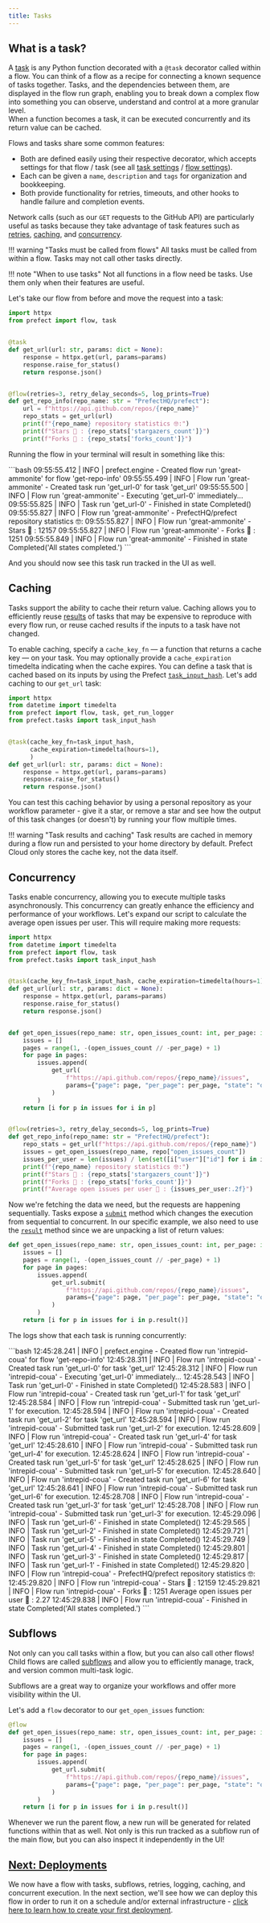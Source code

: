 ```yaml
---
title: Tasks
---
```


## What is a task?

A [task](/2.12.1/concepts/tasks/) is any Python function decorated with a `@task` decorator called within a flow. 
You can think of a flow as a recipe for connecting a known sequence of tasks together. 
Tasks, and the dependencies between them, are displayed in the flow run graph, enabling you to break down a complex flow into something you can observe, understand and control at a more granular level.  
When a function becomes a task, it can be executed concurrently and its return value can be cached.


Flows and tasks share some common features:

* Both are defined easily using their respective decorator, which accepts settings for that flow / task (see all [task settings](/2.12.1/concepts/tasks/#task-arguments) / [flow settings](/2.12.1/concepts/flows/#flow-settings)).
* Each can be given a `name`, `description` and `tags` for organization and bookkeeping.
* Both provide functionality for retries, timeouts, and other hooks to handle failure and completion events.

Network calls (such as our `GET` requests to the GitHub API) are particularly useful as tasks because they take advantage of task features such as [retries](/2.12.1/concepts/tasks/#retries), [caching](/2.12.1/concepts/tasks/#caching), and [concurrency](/2.12.1/concepts/task-runners/#using-a-task-runner).

!!! warning "Tasks must be called from flows"
    All tasks must be called from within a flow. Tasks may not call other tasks directly.

!!! note "When to use tasks"
    Not all functions in a flow need be tasks. Use them only when their features are useful.

Let's take our flow from before and move the request into a task:

```python hl_lines="2 5-9 15" title="repo_info.py"
import httpx
from prefect import flow, task


@task
def get_url(url: str, params: dict = None):
    response = httpx.get(url, params=params)
    response.raise_for_status()
    return response.json()


@flow(retries=3, retry_delay_seconds=5, log_prints=True)
def get_repo_info(repo_name: str = "PrefectHQ/prefect"):
    url = f"https://api.github.com/repos/{repo_name}"
    repo_stats = get_url(url)
    print(f"{repo_name} repository statistics 🤓:")
    print(f"Stars 🌠 : {repo_stats['stargazers_count']}")
    print(f"Forks 🍴 : {repo_stats['forks_count']}")
```

Running the flow in your terminal will result in something like this:

<div class="terminal">
```bash
09:55:55.412 | INFO    | prefect.engine - Created flow run 'great-ammonite' for flow 'get-repo-info'
09:55:55.499 | INFO    | Flow run 'great-ammonite' - Created task run 'get_url-0' for task 'get_url'
09:55:55.500 | INFO    | Flow run 'great-ammonite' - Executing 'get_url-0' immediately...
09:55:55.825 | INFO    | Task run 'get_url-0' - Finished in state Completed()
09:55:55.827 | INFO    | Flow run 'great-ammonite' - PrefectHQ/prefect repository statistics 🤓:
09:55:55.827 | INFO    | Flow run 'great-ammonite' - Stars 🌠 : 12157
09:55:55.827 | INFO    | Flow run 'great-ammonite' - Forks 🍴 : 1251
09:55:55.849 | INFO    | Flow run 'great-ammonite' - Finished in state Completed('All states completed.')
```
</div>

And you should now see this task run tracked in the UI as well.

## Caching

Tasks support the ability to cache their return value. 
Caching allows you to efficiently reuse [results](/2.12.1/concepts/results/) of tasks that may be expensive to reproduce with every flow run, or reuse cached results if the inputs to a task have not changed.

To enable caching, specify a `cache_key_fn` — a function that returns a cache key — on your task. You may optionally provide a `cache_expiration` timedelta indicating when the cache expires. You can define a task that is cached based on its inputs by using the Prefect [`task_input_hash`](/2.12.1/api-ref/prefect/tasks/#prefect.tasks.task_input_hash). Let's add caching to our `get_url` task:

```python hl_lines="2 4 7"
import httpx
from datetime import timedelta
from prefect import flow, task, get_run_logger
from prefect.tasks import task_input_hash


@task(cache_key_fn=task_input_hash, 
      cache_expiration=timedelta(hours=1),
      )
def get_url(url: str, params: dict = None):
    response = httpx.get(url, params=params)
    response.raise_for_status()
    return response.json()
```

You can test this caching behavior by using a personal repository as your workflow parameter - give it a star, or remove a star and see how the output of this task changes (or doesn't) by running your flow multiple times.

!!! warning "Task results and caching"
    Task results are cached in memory during a flow run and persisted to your home directory by default. Prefect Cloud only stores the cache key, not the data itself.

## Concurrency

Tasks enable concurrency, allowing you to execute multiple tasks asynchronously. This concurrency can greatly enhance the efficiency and performance of your workflows. Let's expand our script to calculate the average open issues per user. This will require making more requests:

```python hl_lines="14-24 30-31 35" title="repo_info.py"
import httpx
from datetime import timedelta
from prefect import flow, task
from prefect.tasks import task_input_hash


@task(cache_key_fn=task_input_hash, cache_expiration=timedelta(hours=1))
def get_url(url: str, params: dict = None):
    response = httpx.get(url, params=params)
    response.raise_for_status()
    return response.json()


def get_open_issues(repo_name: str, open_issues_count: int, per_page: int = 100):
    issues = []
    pages = range(1, -(open_issues_count // -per_page) + 1)
    for page in pages:
        issues.append(
            get_url(
                f"https://api.github.com/repos/{repo_name}/issues",
                params={"page": page, "per_page": per_page, "state": "open"},
            )
        )
    return [i for p in issues for i in p]


@flow(retries=3, retry_delay_seconds=5, log_prints=True)
def get_repo_info(repo_name: str = "PrefectHQ/prefect"):
    repo_stats = get_url(f"https://api.github.com/repos/{repo_name}")
    issues = get_open_issues(repo_name, repo["open_issues_count"])
    issues_per_user = len(issues) / len(set([i["user"]["id"] for i in issues]))
    print(f"{repo_name} repository statistics 🤓:")
    print(f"Stars 🌠 : {repo_stats['stargazers_count']}")
    print(f"Forks 🍴 : {repo_stats['forks_count']}")
    print(f"Average open issues per user 💌 : {issues_per_user:.2f}")
```

Now we're fetching the data we need, but the requests are happening sequentially. Tasks expose a [`submit`](/2.12.1/api-ref/prefect/tasks/#prefect.tasks.Task.submit) method which changes the execution from sequential to concurrent. In our specific example, we also need to use the [`result`](/2.12.1/api-ref/prefect/futures/#prefect.futures.PrefectFuture.result) method since we are unpacking a list of return values:

```python hl_lines="6 11"
def get_open_issues(repo_name: str, open_issues_count: int, per_page: int = 100):
    issues = []
    pages = range(1, -(open_issues_count // -per_page) + 1)
    for page in pages:
        issues.append(
            get_url.submit(
                f"https://api.github.com/repos/{repo_name}/issues",
                params={"page": page, "per_page": per_page, "state": "open"},
            )
        )
    return [i for p in issues for i in p.result()]
```

The logs show that each task is running concurrently:

<div class="terminal">
```bash
12:45:28.241 | INFO    | prefect.engine - Created flow run 'intrepid-coua' for flow 'get-repo-info'
12:45:28.311 | INFO    | Flow run 'intrepid-coua' - Created task run 'get_url-0' for task 'get_url'
12:45:28.312 | INFO    | Flow run 'intrepid-coua' - Executing 'get_url-0' immediately...
12:45:28.543 | INFO    | Task run 'get_url-0' - Finished in state Completed()
12:45:28.583 | INFO    | Flow run 'intrepid-coua' - Created task run 'get_url-1' for task 'get_url'
12:45:28.584 | INFO    | Flow run 'intrepid-coua' - Submitted task run 'get_url-1' for execution.
12:45:28.594 | INFO    | Flow run 'intrepid-coua' - Created task run 'get_url-2' for task 'get_url'
12:45:28.594 | INFO    | Flow run 'intrepid-coua' - Submitted task run 'get_url-2' for execution.
12:45:28.609 | INFO    | Flow run 'intrepid-coua' - Created task run 'get_url-4' for task 'get_url'
12:45:28.610 | INFO    | Flow run 'intrepid-coua' - Submitted task run 'get_url-4' for execution.
12:45:28.624 | INFO    | Flow run 'intrepid-coua' - Created task run 'get_url-5' for task 'get_url'
12:45:28.625 | INFO    | Flow run 'intrepid-coua' - Submitted task run 'get_url-5' for execution.
12:45:28.640 | INFO    | Flow run 'intrepid-coua' - Created task run 'get_url-6' for task 'get_url'
12:45:28.641 | INFO    | Flow run 'intrepid-coua' - Submitted task run 'get_url-6' for execution.
12:45:28.708 | INFO    | Flow run 'intrepid-coua' - Created task run 'get_url-3' for task 'get_url'
12:45:28.708 | INFO    | Flow run 'intrepid-coua' - Submitted task run 'get_url-3' for execution.
12:45:29.096 | INFO    | Task run 'get_url-6' - Finished in state Completed()
12:45:29.565 | INFO    | Task run 'get_url-2' - Finished in state Completed()
12:45:29.721 | INFO    | Task run 'get_url-5' - Finished in state Completed()
12:45:29.749 | INFO    | Task run 'get_url-4' - Finished in state Completed()
12:45:29.801 | INFO    | Task run 'get_url-3' - Finished in state Completed()
12:45:29.817 | INFO    | Task run 'get_url-1' - Finished in state Completed()
12:45:29.820 | INFO    | Flow run 'intrepid-coua' - PrefectHQ/prefect repository statistics 🤓:
12:45:29.820 | INFO    | Flow run 'intrepid-coua' - Stars 🌠 : 12159
12:45:29.821 | INFO    | Flow run 'intrepid-coua' - Forks 🍴 : 1251
Average open issues per user 💌 : 2.27
12:45:29.838 | INFO    | Flow run 'intrepid-coua' - Finished in state Completed('All states completed.')
```
</div>

## Subflows

Not only can you call tasks within a flow, but you can also call other flows! Child flows are called [subflows](/2.12.1/concepts/flows/#composing-flows) and allow you to efficiently manage, track, and version common multi-task logic.

Subflows are a great way to organize your workflows and offer more visibility within the UI.

Let's add a `flow` decorator to our `get_open_issues` function:

```python hl_lines="1"
@flow
def get_open_issues(repo_name: str, open_issues_count: int, per_page: int = 100):
    issues = []
    pages = range(1, -(open_issues_count // -per_page) + 1)
    for page in pages:
        issues.append(
            get_url.submit(
                f"https://api.github.com/repos/{repo_name}/issues",
                params={"page": page, "per_page": per_page, "state": "open"},
            )
        )
    return [i for p in issues for i in p.result()]
```

Whenever we run the parent flow, a new run will be generated for related functions within that as well. Not only is this run tracked as a subflow run of the main flow, but you can also inspect it independently in the UI!

## [Next: Deployments](/2.12.1/tutorial/deployments/)

We now have a flow with tasks, subflows, retries, logging, caching, and concurrent execution. In the next section, we'll see how we can deploy this flow in order to run it on a schedule and/or external infrastructure - [click here to learn how to create your first deployment](/2.12.1/tutorial/deployments/).
